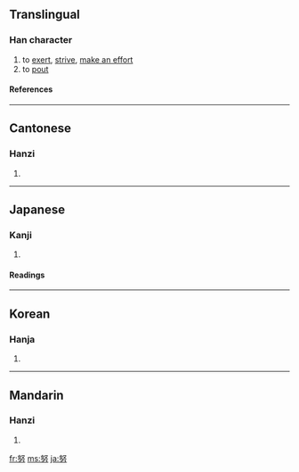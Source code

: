 ==Translingual==
===Han character===
{{Han char|rn=19|rad=力|as=05|sn=7|four=4742<sub>7</sub>|canj=女水大尸 (VEKS)|ids=⿰[[奴]][[力]]}}
# to [[exert]], [[strive]], [[make an effort]]
# to [[pout]]
====References====
{{Han ref|kx=0146.280|dkj=02314|dj=0331.010|hdz=10369.040|uh=52AA|ud=21162|bh=A756|bd=42838}}
----

==Cantonese==
===Hanzi===
{{yue-hanzi|jyut=|y=[[nou5]]}}
# {{defn|Cantonese}}
----
==Japanese==
===Kanji===
{{ja-kanji|grade=4|rs=力05}}
# {{defn|Japanese}}
====Readings====
{{ja-readings|on=[[ど]] (do)|kun=[[つとめる]] (tsutomeru), [[ゆめ]] (yume)}}
----
==Korean==
===Hanja===
{{ko-hanja|hangeul=노|rv=no|mr=no}}
# {{defn|Korean}}
----
==Mandarin==
===Hanzi===
{{cmn-hanzi|pin=[[nǔ]] ([[nu3]])|wg=[[nu3|nu<sup>3</sup>]]}}
# {{defn|Mandarin}}

[[fr:努]]
[[ms:努]]
[[ja:努]]